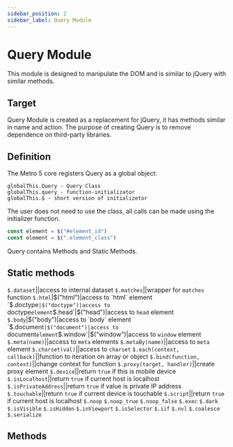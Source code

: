 ```yaml
---
sidebar_position: 2
sidebar_label: Query Module
---
```


# Query Module

This module is designed to manipulate the DOM and is similar to jQuery with similar methods.

## Target
Query Module is created as a replacement for jQuery, it has methods similar in name and action. The purpose of creating Query is to remove dependence on third-party libraries.

## Definition
The Metro 5 core registers Query as a global object:

```
globalThis.Query - Query Class
globalThis.query - function-initializator
globalThis.$ - short version of initializetor
```

The user does not need to use the class, all calls can be made using the initializer function.
```javascript
const element = $("#element_id")
const element = $(".element_class")
```

Query contains Methods and Static Methods.

## Static methods
`$.dataset`||access to internal dataset
`$.matches`||wrapper for `matches` function
`$.html`|$("html")|access to `html` element
`$.doctype`|$("doctype")|access to `doctype` element
`$.head`|$("head")|access to `head` element
`$.body`|$("body")|access to `body` element
`$.document`|$("document")|access to `document` element
`$.window`|$("window")|access to `window` element
`$.meta(name)`||access to `meta` elements
`$.metaBy(name)`||access to `meta` element
`$.charset(val)`||access to `charset`
`$.each(context, callback)`||function to iteration on array or object
`$.bind(function, context)`||change context for function
`$.proxy(target, handler)`||create proxy element
`$.device`||return `true` if this is mobile device
`$.isLocalhost`||return `true` if current host is localhost
`$.isPrivateAddress`||return `true` if value is private IP address
`$.touchable`||return `true` if current device is touchable
`$.script`||return `true` if current host is localhost
`$.noop`
`$.noop_true`
`$.noop_false`
`$.exec`
`$.dark`
`$.isVisible`
`$.isHidden`
`$.inViewport`
`$.isSelector`
`$.iif`
`$.nvl`
`$.coalesce`
`$.serialize`

## Methods